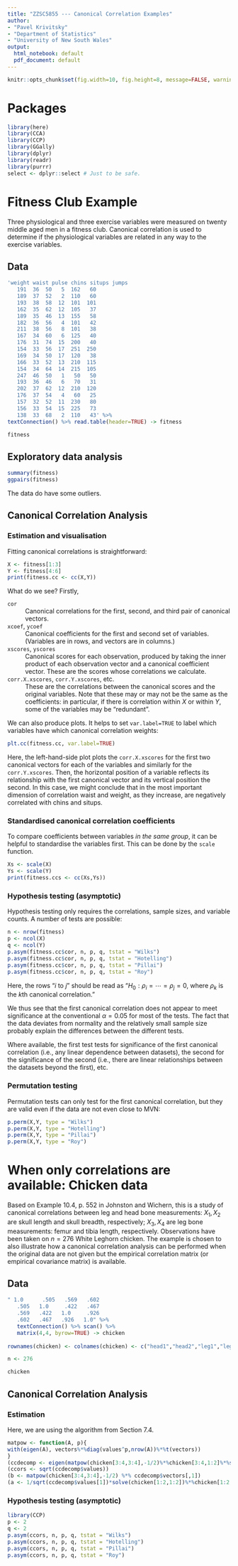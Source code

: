```yaml
---
title: "ZZSC5855 --- Canonical Correlation Examples"
author:
- "Pavel Krivitsky"
- "Department of Statistics"
- "University of New South Wales"
output:
  html_notebook: default
  pdf_document: default
---
```


```r
knitr::opts_chunk$set(fig.width=10, fig.height=8, message=FALSE, warning=FALSE, error=FALSE)
```


# Packages
```r
library(here)
library(CCA)
library(CCP)
library(GGally)
library(dplyr)
library(readr)
library(purrr)
select <- dplyr::select # Just to be safe.
```

# Fitness Club Example

Three physiological and three exercise variables were measured on twenty middle aged men in a fitness club. Canonical correlation is used to determine if the physiological variables are related in any way to the exercise variables. 

## Data

```r
'weight waist pulse chins situps jumps
   191  36  50   5  162   60
   189  37  52   2  110   60
   193  38  58  12  101  101
   162  35  62  12  105   37
   189  35  46  13  155   58
   182  36  56   4  101   42
   211  38  56   8  101   38
   167  34  60   6  125   40
   176  31  74  15  200   40
   154  33  56  17  251  250
   169  34  50  17  120   38
   166  33  52  13  210  115
   154  34  64  14  215  105
   247  46  50   1   50   50
   193  36  46   6   70   31
   202  37  62  12  210  120
   176  37  54   4   60   25
   157  32  52  11  230   80
   156  33  54  15  225   73
   138  33  68   2  110   43' %>%
textConnection() %>% read.table(header=TRUE) -> fitness

fitness

```
## Exploratory data analysis

```r
summary(fitness)
ggpairs(fitness)
```
The data do have some outliers.

## Canonical Correlation Analysis
### Estimation and visualisation
Fitting canonical correlations is straightforward:
```r
X <- fitness[1:3]
Y <- fitness[4:6]
print(fitness.cc <- cc(X,Y))
```
What do we see? Firstly,

`cor`
: Canonical correlations for the first, second, and third pair of canonical vectors.

`xcoef`, `ycoef`
: Canonical coefficients for the first and second set of variables. (Variables are in rows, and vectors are in columns.)

`xscores`, `yscores`
: Canonical scores for each observation, produced by taking the inner product of each observation vector and a canonical coefficient vector. These are the scores whose correlations we calculate.

`corr.X.xscores`, `corr.Y.xscores`, etc.
: These are the correlations between the canonical scores and the original variables. Note that these may or may not be the same as the coefficients: in particular, if there is correlation within $X$ or within $Y$, some of the variables may be "redundant".

We can also produce plots. It helps to set `var.label=TRUE` to label which variables have which canonical correlation weights:
```r
plt.cc(fitness.cc, var.label=TRUE)
```
Here, the left-hand-side plot plots the `corr.X.xscores` for the first two canonical vectors for each of the variables and similarly for the `corr.Y.xscores`. Then, the horizontal position of a variable reflects its relationship with the first canonical vector and its vertical position the second. In this case, we might conclude that in the most important dimension of correlation waist and weight, as they increase, are negatively correlated with chins and situps.

### Standardised canonical correlation coefficients
To compare coefficients between variables *in the same group*, it can be helpful to standardise the variables first. This can be done by the `scale` function.
```r
Xs <- scale(X)
Ys <- scale(Y)
print(fitness.ccs <- cc(Xs,Ys))
```
### Hypothesis testing (asymptotic)
Hypothesis testing only requires the correlations, sample sizes, and variable counts. A number of tests are possible:
```r
n <- nrow(fitness)
p <- ncol(X)
q <- ncol(Y)
p.asym(fitness.cc$cor, n, p, q, tstat = "Wilks")
p.asym(fitness.cc$cor, n, p, q, tstat = "Hotelling")
p.asym(fitness.cc$cor, n, p, q, tstat = "Pillai")
p.asym(fitness.cc$cor, n, p, q, tstat = "Roy")
```
Here, the rows "$i$ to $j$" should be read as "$H_0: \rho_i = \dotsb = \rho_j = 0$, where $\rho_k$ is the $k$th canonical correlation."

We thus see that the first canonical correlation does not appear to meet significance at the conventional $\alpha=0.05$ for most of the tests. The fact that the data deviates from normality and the relatively small sample size probably explain the differences between the different tests.

Where available, the first test tests for significance of the first canonical correlation (i.e., any linear dependence between datasets), the second for the significance of the second (i.e., there are linear relationships between the datasets beyond the first), etc.

### Permutation testing
Permutation tests can only test for the first canonical correlation, but they are valid even if the data are not even close to MVN:
```r
p.perm(X,Y, type = "Wilks")
p.perm(X,Y, type = "Hotelling")
p.perm(X,Y, type = "Pillai")
p.perm(X,Y, type = "Roy")
```

# When only correlations are available: Chicken data

Based on Example 10.4, p. 552 in Johnston and Wichern, this is a study of canonical correlations between leg and head bone measurements: $X_{1},X_{2}$ are skull length and skull breadth, respectively; $X_{3},X_{4}$ are leg bone measurements: femur and tibia length, respectively. Observations have been taken on $n=276$ White Leghorn chicken. The example is chosen to also illustrate how a canonical correlation analysis can be performed when the original data are not given but the empirical correlation matrix (or empirical covariance matrix) is available.

## Data

```r
" 1.0      .505   .569   .602
   .505   1.0     .422   .467
   .569   .422   1.0     .926
   .602   .467   .926   1.0" %>% 
   textConnection() %>% scan() %>%
   matrix(4,4, byrow=TRUE) -> chicken
   
rownames(chicken) <- colnames(chicken) <- c("head1","head2","leg1","leg2")

n <- 276

chicken
```

## Canonical Correlation Analysis

### Estimation
Here, we are using the algorithm from Section 7.4.

```r
matpow <- function(A, p){
with(eigen(A), vectors%*%diag(values^p,nrow(A))%*%t(vectors))
}
(ccdecomp <- eigen(matpow(chicken[3:4,3:4],-1/2)%*%chicken[3:4,1:2]%*%solve(chicken[1:2,1:2])%*%chicken[1:2,3:4]%*%matpow(chicken[3:4,3:4],-1/2)))
(ccors <- sqrt(ccdecomp$values))
(b <- matpow(chicken[3:4,3:4],-1/2) %*% ccdecomp$vectors[,1])
(a <- 1/sqrt(ccdecomp$values[1])*solve(chicken[1:2,1:2])%*%chicken[1:2,3:4]%*%b)
```

### Hypothesis testing (asymptotic)
```r
library(CCP)
p <- 2
q <- 2
p.asym(ccors, n, p, q, tstat = "Wilks")
p.asym(ccors, n, p, q, tstat = "Hotelling")
p.asym(ccors, n, p, q, tstat = "Pillai")
p.asym(ccors, n, p, q, tstat = "Roy")
```

